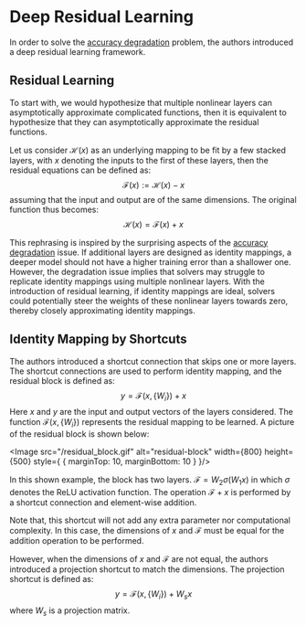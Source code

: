 
# Deep Residual Learning

In order to solve the [accuracy degradation](/theory/accuracy_degradation) problem, the authors introduced a deep residual learning framework.

## Residual Learning

To start with, we would hypothesize that multiple nonlinear layers can asymptotically approximate complicated functions, then it is equivalent to hypothesize that they can asymptotically approximate the residual functions.

Let us consider $\mathcal{H}(x)$ as an underlying mapping to be fit by a few stacked layers, with $x$ denoting the inputs to the first of these layers, then the residual equations can be defined as:
$$
\mathcal{F}(x) := \mathcal{H}(x) - x
$$
assuming that the input and output are of the same dimensions. The original function thus becomes:
$$
\mathcal{H}(x) = \mathcal{F}(x) + x
$$

This rephrasing is inspired by the surprising aspects of the  [accuracy degradation](/theory/accuracy_degradation) issue. If additional layers are designed as identity mappings,
a deeper model should not have a higher training error than a shallower one. However, the degradation issue implies that solvers may struggle to replicate identity mappings using multiple nonlinear layers.
With the introduction of residual learning, if identity mappings are ideal, solvers could potentially steer the weights of these nonlinear layers towards zero, thereby closely approximating identity mappings.

## Identity Mapping by Shortcuts

The authors introduced a shortcut connection that skips one or more layers. The shortcut connections are used to perform identity mapping, and the residual block is defined as:
$$
y = \mathcal{F}(x, \{W_i\}) + x
$$
Here $x$ and $y$ are the input and output vectors of the layers considered. The function $\mathcal{F}(x, \{W_i\})$ represents the residual mapping to be learned. A picture of the residual block is shown below:

<Image src="/residual_block.gif" alt="residual-block" width={800} height={500} style={
    {
        marginTop: 10,
        marginBottom: 10
    }
}/>

In this shown example, the block has two layers. $\mathcal{F} = W_2\sigma(W_1x)$ in which $\sigma$ denotes the ReLU activation function. The operation $\mathcal{F} + x$ is performed
by a shortcut connection and element-wise addition.

Note that, this shortcut will not add any extra parameter nor computational complexity. In this case, the dimensions of $x$ and $\mathcal{F}$ must be equal for the addition operation to be performed.

However, when the dimensions of $x$ and $\mathcal{F}$ are not equal, the authors introduced a projection shortcut to match the dimensions. The projection shortcut is defined as:
$$
y = \mathcal{F}(x, \{W_i\}) + W_sx
$$
where $W_s$ is a projection matrix.
